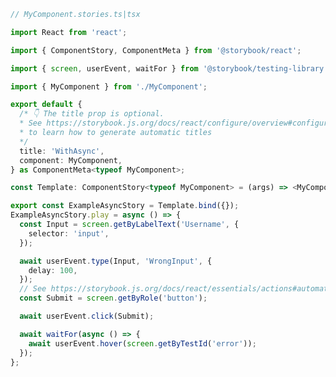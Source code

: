 ```ts
// MyComponent.stories.ts|tsx

import React from 'react';

import { ComponentStory, ComponentMeta } from '@storybook/react';

import { screen, userEvent, waitFor } from '@storybook/testing-library';

import { MyComponent } from './MyComponent';

export default {
  /* 👇 The title prop is optional.
  * See https://storybook.js.org/docs/react/configure/overview#configure-story-loading
  * to learn how to generate automatic titles
  */
  title: 'WithAsync',
  component: MyComponent,
} as ComponentMeta<typeof MyComponent>;

const Template: ComponentStory<typeof MyComponent> = (args) => <MyComponent {...args} />;

export const ExampleAsyncStory = Template.bind({});
ExampleAsyncStory.play = async () => {
  const Input = screen.getByLabelText('Username', {
    selector: 'input',
  });

  await userEvent.type(Input, 'WrongInput', {
    delay: 100,
  });
  // See https://storybook.js.org/docs/react/essentials/actions#automatically-matching-args to learn how to setup logging in the Actions panel
  const Submit = screen.getByRole('button');

  await userEvent.click(Submit);

  await waitFor(async () => {
    await userEvent.hover(screen.getByTestId('error'));
  });
};
```